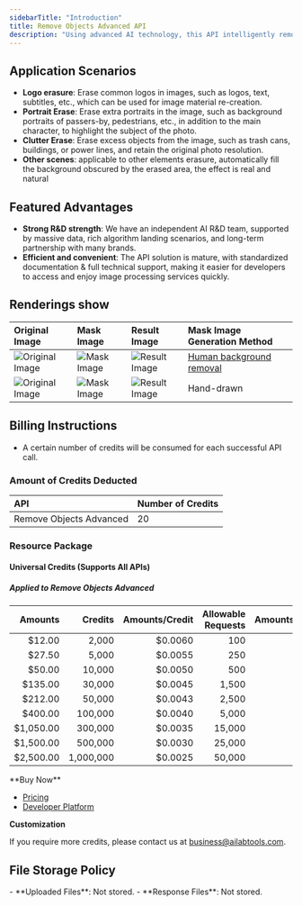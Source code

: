 ```yaml
---
sidebarTitle: "Introduction"
title: Remove Objects Advanced API
description: "Using advanced AI technology, this API intelligently removes unwanted objects such as text and people from images based on a provided mask image. It enables fast, precise editing, making it easy to erase specific elements while preserving the integrity of the remaining content."
---
```



## Application Scenarios

- **Logo erasure**: Erase common logos in images, such as logos, text, subtitles, etc., which can be used for image material re-creation.
- **Portrait Erase**: Erase extra portraits in the image, such as background portraits of passers-by, pedestrians, etc., in addition to the main character, to highlight the subject of the photo.
- **Clutter Erase**: Erase excess objects from the image, such as trash cans, buildings, or power lines, and retain the original photo resolution.
- **Other scenes**: applicable to other elements erasure, automatically fill the background obscured by the erased area, the effect is real and natural

## Featured Advantages

- **Strong R&D strength**: We have an independent AI R&D team, supported by massive data, rich algorithm landing scenarios, and long-term partnership with many brands.
- **Efficient and convenient**: The API solution is mature, with standardized documentation & full technical support, making it easier for developers to access and enjoy image processing services quickly.

## Renderings show

| Original Image                                                                                         | Mask Image                                                                                       | Result Image                                                                                         | Mask Image Generation Method                                                  |
|:-------------------------------------------------------------------------------------------------------|:-------------------------------------------------------------------------------------------------|:-----------------------------------------------------------------------------------------------------|:------------------------------------------------------------------------------|
| ![Original Image](https://ai-resource.ailabtools.com/remove-objects-advanced/doc/OriginalImage-1.webp) | ![Mask Image](https://ai-resource.ailabtools.com/remove-objects-advanced/doc/MaskImage-1-1.webp) | ![Result Image](https://ai-resource.ailabtools.com/remove-objects-advanced/doc/ResultImage-1-1.webp) | [Human background removal](ai-cutout/portrait/portrait-background-removal) |
| ![Original Image](https://ai-resource.ailabtools.com/remove-objects-advanced/doc/OriginalImage-1.webp) | ![Mask Image](https://ai-resource.ailabtools.com/remove-objects-advanced/doc/MaskImage-1-2.webp) | ![Result Image](https://ai-resource.ailabtools.com/remove-objects-advanced/doc/ResultImage-1-2.webp) | Hand-drawn                                                                    |

## Billing Instructions

- A certain number of credits will be consumed for each successful API call.

### Amount of Credits Deducted

| API                     | Number of Credits |
|:------------------------|:------------------|
| Remove Objects Advanced | 20                |

### Resource Package

#### Universal Credits (Supports All APIs)

##### Applied to Remove Objects Advanced

|   Amounts |   Credits | Amounts/Credit | Allowable Requests | Amounts/Request |
|----------:|----------:|---------------:|-------------------:|----------------:|
|    $12.00 |     2,000 |        $0.0060 |                100 |         $0.1200 |
|    $27.50 |     5,000 |        $0.0055 |                250 |         $0.1100 |
|    $50.00 |    10,000 |        $0.0050 |                500 |         $0.1000 |
|   $135.00 |    30,000 |        $0.0045 |              1,500 |         $0.0900 |
|   $212.00 |    50,000 |        $0.0043 |              2,500 |         $0.0860 |
|   $400.00 |   100,000 |        $0.0040 |              5,000 |         $0.0800 |
| $1,050.00 |   300,000 |        $0.0035 |             15,000 |         $0.0700 |
| $1,500.00 |   500,000 |        $0.0030 |             25,000 |         $0.0600 |
| $2,500.00 | 1,000,000 |        $0.0025 |             50,000 |         $0.0500 |
<Tip>
**Buy Now**

- <a href="https://www.ailabtools.com/price?tab=developer" target="_blank">Pricing</a>
- <a href="https://www.ailabtools.com/developer-platform" target="_blank">Developer Platform</a>

**Customization**

If you require more credits, please contact us at <a href="mailto:business@ailabtools.com">business@ailabtools.com</a>.
</Tip>
## File Storage Policy
<Tip>
- **Uploaded Files**: Not stored.
- **Response Files**: Not stored.
</Tip>